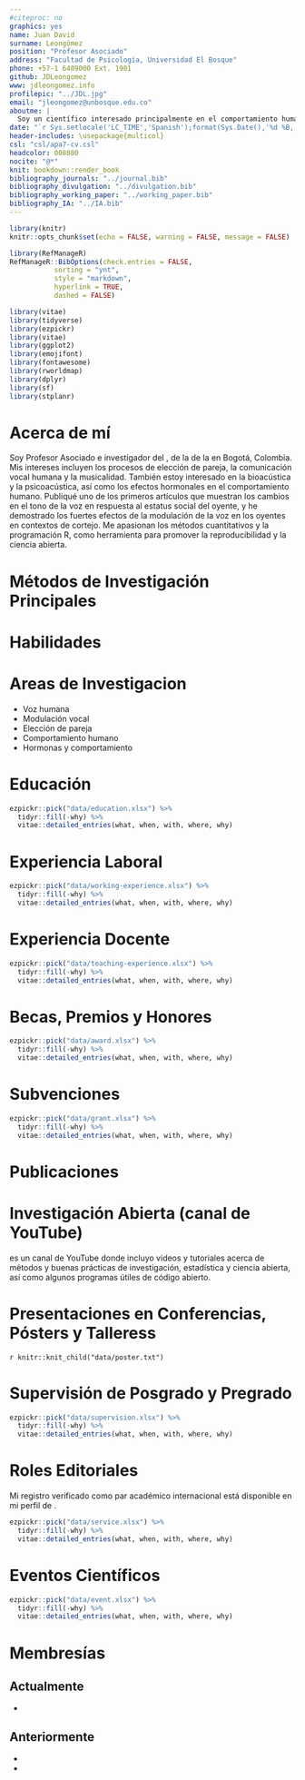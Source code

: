 ```yaml
---
#citeproc: no
graphics: yes
name: Juan David
surname: Leongómez
position: "Profesor Asociado"
address: "Facultad de Psicología, Universidad El Bosque"
phone: +57-1 6489000 Ext. 1901
github: JDLeongomez
www: jdleongomez.info
profilepic: "../JDL.jpg"
email: "jleongomez@unbosque.edu.co"
aboutme: |
  Soy un científico interesado principalmente en el comportamiento humano, así como en los métodos cuantitativos y la ciencia reproducible.
date: "`r Sys.setlocale('LC_TIME','Spanish');format(Sys.Date(),'%d %B, %Y')`"
header-includes: \usepackage{multicol}
csl: "csl/apa7-cv.csl"
headcolor: 008080
nocite: "@*"
knit: bookdown::render_book
bibliography_journals: "../journal.bib"
bibliography_divulgation: "../divulgation.bib"
bibliography_working_paper: "../working_paper.bib"
bibliography_IA: "../IA.bib"
---
```


```r
library(knitr)
knitr::opts_chunk$set(echo = FALSE, warning = FALSE, message = FALSE)

library(RefManageR)
RefManageR::BibOptions(check.entries = FALSE,
           sorting = "ynt",
           style = "markdown",
           hyperlink = TRUE,
           dashed = FALSE)

library(vitae)
library(tidyverse)
library(ezpickr)
library(vitae)
library(ggplot2)
library(emojifont)
library(fontawesome)
library(rworldmap)
library(dplyr)
library(sf)
library(stplanr)
```

# Acerca de mí

Soy Profesor Asociado e investigador del [\textcolor{teal}{Laboratorio de Análisis del Comportamiento Humano (LACH)}](https://sites.google.com/unbosque.edu.co/lach-es), de la [\textcolor{teal}{Facultad de Psicología}](https://www.uelbosque.edu.co/psicologia) de la [\textcolor{teal}{Universidad El Bosque}](https://www.uelbosque.edu.co/) en Bogotá, Colombia. Mis intereses incluyen los procesos de elección de pareja, la comunicación vocal humana y la musicalidad. También estoy interesado en la bioacústica y la psicoacústica, así como los efectos hormonales en el comportamiento humano. Publiqué uno de los primeros artículos que muestran los cambios en el tono de la voz en respuesta al estatus social del oyente, y he demostrado los fuertes efectos de la modulación de la voz en los oyentes en contextos de cortejo. Me apasionan los métodos cuantitativos y la programación R, como herramienta para promover la reproducibilidad y la ciencia abierta.

# Métodos de Investigación Principales

\begin{multicols}{2}
\begin{itemize}
 \item Diseños experimentales
 \item Cuestionarios en línea 
 \item Grabación de voz
 \item Análisis acústico
 \item Fotografías faciales
 \item Morfometrías geométricas
 \item Antropometría
 \item Investigación reproducible
\end{itemize}
\end{multicols}

# Habilidades

\begin{cvskills}
  \cvskill
    {Programación}
    {R (avanzado: todo el procesamiento de datos, análisis, diagramas y tablas -e incluso esta HV- hechas en R)}

  \cvskill
    {Informes reproducibles}
    {Markdown/Rmarkdown (incluyendo {\fontfamily{cmr}\selectfont\LaTeX} y HTML\faHtml5)}

  \cvskill
    {Investigación Cuantitativa}
    {Modelado estadístico, modelos de efectos mixtos, selección y promediación de modelos, \textit{Machine Learning}}

  \cvskill
    {Software}
    {R, RStudio, Praat, Audacity, InkScape, Mendeley, Zotero}

  \cvskill
    {Idiomas}
    {Inglés/Español}
\end{cvskills}

# Areas de Investigacion

 * Voz humana
 * Modulación vocal
 * Elección de pareja
 * Comportamiento humano
 * Hormonas y comportamiento

# Educación

```r
ezpickr::pick("data/education.xlsx") %>%
  tidyr::fill(-why) %>%
  vitae::detailed_entries(what, when, with, where, why)
```

# Experiencia Laboral

```r
ezpickr::pick("data/working-experience.xlsx") %>%
  tidyr::fill(-why) %>%
  vitae::detailed_entries(what, when, with, where, why)
```

# Experiencia Docente

```r
ezpickr::pick("data/teaching-experience.xlsx") %>%
  tidyr::fill(-why) %>%
  vitae::detailed_entries(what, when, with, where, why)
```

# Becas, Premios y Honores

```r
ezpickr::pick("data/award.xlsx") %>%
  tidyr::fill(-why) %>%
  vitae::detailed_entries(what, when, with, where, why)
```

# Subvenciones

```r
ezpickr::pick("data/grant.xlsx") %>%
  tidyr::fill(-why) %>%
  vitae::detailed_entries(what, when, with, where, why)
```

# Publicaciones

## \textcolor{teal}{\textit{Preprints} y Artículos en Revisión}

\begingroup
\setlength{\parindent}{-0.5in}
\setlength{\leftskip}{0.5in}

::: {#refs_working_paper}
:::
\endgroup

## \textcolor{teal}{Artículos y Trabajos Publicados}

\begingroup
\setlength{\parindent}{-0.5in}
\setlength{\leftskip}{0.5in}

::: {#refs_journals}
:::
\endgroup

## \textcolor{teal}{Articulos de Divulgacion}

\begingroup
\setlength{\parindent}{-0.5in}
\setlength{\leftskip}{0.5in}

::: {#refs_divulgation}
:::
\endgroup

# Investigación Abierta (canal de YouTube)

[\textcolor{teal}{Investigación Abierta}](https://www.youtube.com/user/juanleongomez/featured) es un canal de YouTube donde incluyo videos y tutoriales acerca de métodos y buenas prácticas de investigación, estadística y ciencia abierta, así como algunos programas útiles de código abierto.

\begingroup
\setlength{\parindent}{-0.5in}
\setlength{\leftskip}{0.5in}

::: {#refs_IA}
:::
\endgroup

# Presentaciones en Conferencias, Pósters y Talleress

\begingroup
\setlength{\parindent}{-0.5in}
\setlength{\leftskip}{0.5in}

`r knitr::knit_child("data/poster.txt")`

\endgroup

# Supervisión de Posgrado y Pregrado

```r
ezpickr::pick("data/supervision.xlsx") %>%
  tidyr::fill(-why) %>%
  vitae::detailed_entries(what, when, with, where, why)
```

# Roles Editoriales

Mi registro verificado como par académico internacional está disponible en mi perfil de [\textcolor{teal}{Publons}](https://publons.com/researcher/1333339/juan-david-leongomez/).

```r
ezpickr::pick("data/service.xlsx") %>%
  tidyr::fill(-why) %>%
  vitae::detailed_entries(what, when, with, where, why)
```

# Eventos Científicos

```r
ezpickr::pick("data/event.xlsx") %>%
  tidyr::fill(-why) %>%
  vitae::detailed_entries(what, when, with, where, why)
```

# Membresías

## Actualmente

  * [\textcolor{teal}{International Society for Human Ethology (ISHE)}](https://ishe.org/)
  
## Anteriormente

  * [\textcolor{teal}{European Human Behaviour and Evolution Association (EHBEA)}](https://www.cambridge.org/core/membership/ehbea)
  * [\textcolor{teal}{Association for Psychological Science (APS)}](https://www.psychologicalscience.org/)

<!-- *`r Sys.Date()`* -->
